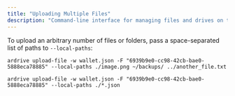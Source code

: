 ```yaml
---
title: "Uploading Multiple Files"
description: "Command-line interface for managing files and drives on the Ardrive platform"
---
```


To upload an arbitrary number of files or folders, pass a space-separated list of paths to `--local-paths`:

```shell
ardrive upload-file -w wallet.json -F "6939b9e0-cc98-42cb-bae0-5888eca78885" --local-paths ./image.png ~/backups/ ../another_file.txt

ardrive upload-file -w wallet.json -F "6939b9e0-cc98-42cb-bae0-5888eca78885" --local-paths ./*.json
```